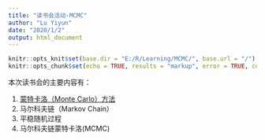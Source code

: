 ```yaml
---
title: "读书会活动-MCMC"
author: "Lu Yiyun"
date: "2020/1/2"
output: html_document
---
```


```r
knitr::opts_knit$set(base.dir = "E:/R/Learning/MCMC/", base.url = "/")
knitr::opts_chunk$set(echo = TRUE, results = "markup", error = TRUE, collapse = TRUE, fig.path = "images/readme/")
```

本次读书会的主要内容有：

1. [蒙特卡洛（Monte Carlo）方法](./MonteCarlo.md)
2. 马尔科夫链（Markov Chain）
3. 平稳随机过程
4. 马尔科夫链蒙特卡洛(MCMC)